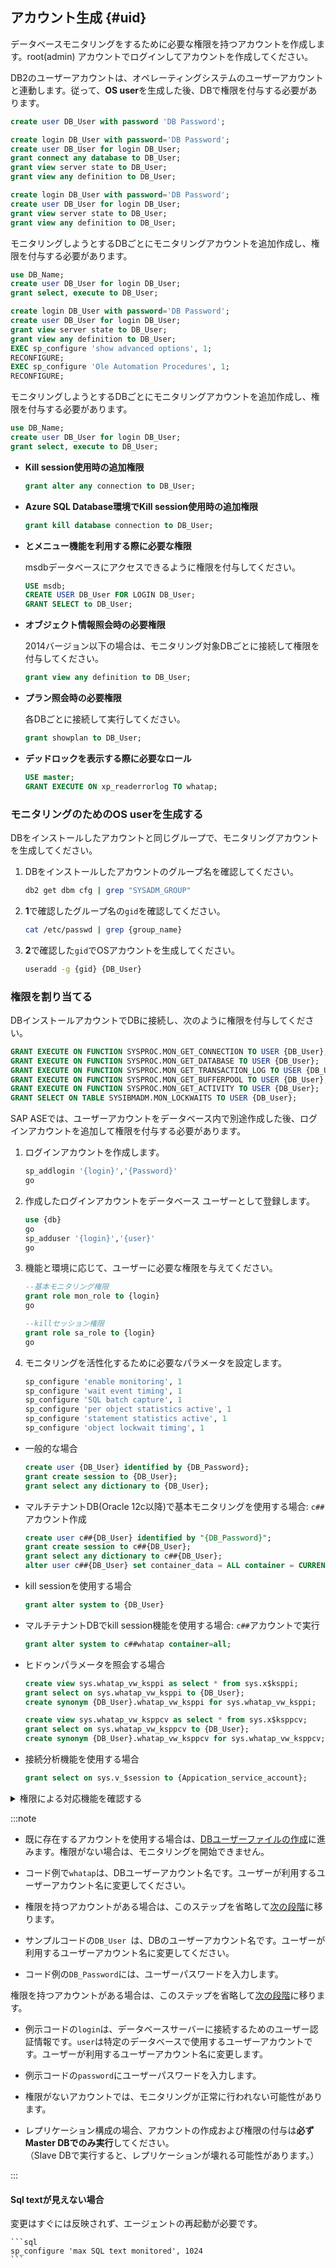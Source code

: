 ## アカウント生成 {#uid}

<Xclude product="db2,sapase,mysql">

データベースモニタリングをするために必要な権限を持つアカウントを作成します。root(admin) アカウントでログインしてアカウントを作成してください。

</Xclude>

<InDoc product="db2">

DB2のユーザーアカウントは、オペレーティングシステムのユーザーアカウントと連動します。従って、**OS user**を生成した後、DBで権限を付与する必要があります。

</InDoc>

<InDoc product="altibase">

```sql title="SQL"
create user DB_User with password 'DB Password';
```

</InDoc>

<InDoc product="mssql">

<Tabs groupId='mssql'>
<TabItem value="sqlserver2014over" label="SQL Server 2014+">

```sql
create login DB_User with password='DB Password';
create user DB_User for login DB_User;
grant connect any database to DB_User;
grant view server state to DB_User;
grant view any definition to DB_User;
```

</TabItem>
<TabItem value="sqlserver2012" label="SQL Server 2012 or earlier">

```sql
create login DB_User with password='DB Password';
create user DB_User for login DB_User;
grant view server state to DB_User;
grant view any definition to DB_User;
```

モニタリングしようとするDBごとにモニタリングアカウントを追加作成し、権限を付与する必要があります。

```sql
use DB_Name;
create user DB_User for login DB_User;
grant select, execute to DB_User;
```

</TabItem>
<TabItem value="sqlserver2018" label="SQL Server 2008 or earlier">

```sql
create login DB_User with password='DB Password';
create user DB_User for login DB_User;
grant view server state to DB_User;
grant view any definition to DB_User;
EXEC sp_configure 'show advanced options', 1;
RECONFIGURE;
EXEC sp_configure 'Ole Automation Procedures', 1;
RECONFIGURE;
```

モニタリングしようとするDBごとにモニタリングアカウントを追加作成し、権限を付与する必要があります。

```sql
use DB_Name;
create user DB_User for login DB_User;
grant select, execute to DB_User;
```

</TabItem>
</Tabs>

- **Kill session使用時の追加権限**

  ```sql
  grant alter any connection to DB_User;
  ```

- **Azure SQL Database環境でKill session使用時の追加権限**

  ```sql
  grant kill database connection to DB_User;
  ```

- **<Cmdname sid="side_dbJobInfo" className="uitext" />と<Cmdname sid="side_dbBackupRecoveryHistory" className="uitext" />メニュー機能を利用する際に必要な権限**

  msdbデータベースにアクセスできるように権限を付与してください。

  ```sql
  USE msdb;
  CREATE USER DB_User FOR LOGIN DB_User;
  GRANT SELECT to DB_User;
  ```

- **オブジェクト情報照会時の必要権限**

  2014バージョン以下の場合は、モニタリング対象DBごとに接続して権限を付与してください。

  ```sql
  grant view any definition to DB_User;
  ```

- **プラン照会時の必要権限**

  各DBごとに接続して実行してください。

  ```sql
  grant showplan to DB_User;
  ```

- **デッドロックを表示する際に必要なロール**

  ```sql
  USE master;
  GRANT EXECUTE ON xp_readerrorlog TO whatap;
  ```

</InDoc>

<InDoc product="db2">

### モニタリングのためのOS userを生成する

DBをインストールしたアカウントと同じグループで、モニタリングアカウントを生成してください。

1. DBをインストールしたアカウントのグループ名を確認してください。

   ```bash
   db2 get dbm cfg | grep "SYSADM_GROUP"
   ```

2. **1**で確認したグループ名の`gid`を確認してください。

   ```bash
   cat /etc/passwd | grep {group_name}
   ```

3. **2**で確認した`gid`でOSアカウントを生成してください。

   ```bash
   useradd -g {gid} {DB_User}
   ```

### 権限を割り当てる

DBインストールアカウントでDBに接続し、次のように権限を付与してください。

```sql title="v11.1 or later"
GRANT EXECUTE ON FUNCTION SYSPROC.MON_GET_CONNECTION TO USER {DB_User};
GRANT EXECUTE ON FUNCTION SYSPROC.MON_GET_DATABASE TO USER {DB_User};
GRANT EXECUTE ON FUNCTION SYSPROC.MON_GET_TRANSACTION_LOG TO USER {DB_User};
GRANT EXECUTE ON FUNCTION SYSPROC.MON_GET_BUFFERPOOL TO USER {DB_User};
GRANT EXECUTE ON FUNCTION SYSPROC.MON_GET_ACTIVITY TO USER {DB_User};
GRANT SELECT ON TABLE SYSIBMADM.MON_LOCKWAITS TO USER {DB_User};
```

</InDoc>

<InDoc product="sapase">

SAP ASEでは、ユーザーアカウントをデータベース内で別途作成した後、ログインアカウントを追加して権限を付与する必要があります。

1. ログインアカウントを作成します。

   ```sql
   sp_addlogin '{login}','{Password}'
   go
   ```

2. 作成したログインアカウントをデータベース ユーザーとして登録します。

   ```sql
   use {db}
   go
   sp_adduser '{login}','{user}'
   go
   ```

3. 機能と環境に応じて、ユーザーに必要な権限を与えてください。

   ```sql
   --基本モニタリング権限
   grant role mon_role to {login}
   go

   --killセッション権限
   grant role sa_role to {login}
   go
   ```

4. モニタリングを活性化するために必要なパラメータを設定します。

   ```sql
   sp_configure 'enable monitoring', 1
   sp_configure 'wait event timing', 1
   sp_configure 'SQL batch capture', 1
   sp_configure 'per object statistics active', 1
   sp_configure 'statement statistics active', 1
   sp_configure 'object lockwait timing', 1
   ```

</InDoc>

<InDoc product="oracle,oracle-pro">

- 一般的な場合

  ```sql title="SQL"
  create user {DB_User} identified by {DB_Password};
  grant create session to {DB_User};
  grant select any dictionary to {DB_User};
  ```

- マルチテナントDB(Oracle 12c以降)で基本モニタリングを使用する場合: `c##`アカウント作成

  ```sql title="SQL"
  create user c##{DB_User} identified by "{DB_Password}";
  grant create session to c##{DB_User};
  grant select any dictionary to c##{DB_User};
  alter user c##{DB_User} set container_data = ALL container = CURRENT;
  ```

- kill sessionを使用する場合

  ```sql title="SQL"
  grant alter system to {DB_User}
  ```

<InDoc product="oracle">

- マルチテナントDBでkill session機能を使用する場合: `c##`アカウントで実行

  ```sql title="SQL"
  grant alter system to c##whatap container=all;
  ```

</InDoc>

- ヒドゥンパラメータを照会する場合

  ```sql title="SQL"
  create view sys.whatap_vw_ksppi as select * from sys.x$ksppi;
  grant select on sys.whatap_vw_ksppi to {DB_User};  
  create synonym {DB_User}.whatap_vw_ksppi for sys.whatap_vw_ksppi;

  create view sys.whatap_vw_ksppcv as select * from sys.x$ksppcv;
  grant select on sys.whatap_vw_ksppcv to {DB_User};
  create synonym {DB_User}.whatap_vw_ksppcv for sys.whatap_vw_ksppcv;
  ```

<InDoc product="oracle">

- 接続分析機能を使用する場合

  ```sql title="SQL"
  grant select on sys.v_$session to {Appication_service_account};
  ```

</InDoc>

<details>

<summary>権限による対応機能を確認する</summary>

**基本権限**外の権限は、ユーザーの環境によって付与する必要はありません。ただし、一部の機能が動作しないことがあります。

<div className="c5-10-25-25-15-25">

| 権限                                                | command (Single DB)                                                            | command (Multitenant DB)                                                                                                                                                                         | メニューと機能                                                                                                                                                                | 詳細履歴                                     |
| ------------------------------------------------- | ------------------------------------------------------------------------------ | ------------------------------------------------------------------------------------------------------------------------------------------------------------------------------------------------ | ---------------------------------------------------------------------------------------------------------------------------------------------------------------------- | ---------------------------------------- |
| 基本権限                                              | `grant create session to whatap;`                                              | `grant create session to c##whatap;`                                                                                                                                                             | 접속                                                                                                                                                                     | -                                        |
| \^                                                | <code>grant <span class="vslow">select any dictionary</span> to whatap;</code> | <code>grant <span class="vslow">select any dictionary</span> to c##whatap;</code>                                                                                                                | <Cmdname sid="side_dbMonitoring" className="uitext" /> / <Cmdname sid="side_multiInstance" className="uitext" /> / <Cmdname sid="side_dbSqlStat" className="uitext" /> | 個別権限の付与時、次の表の内容を参照                       |
| \^                                                | -                                                                              | `alter user c##whatap set container_data = ALL container = CURRENT;`                                                                                                                             | \^                                                                                                                                                                     | マルチテナントDBを使用する場合(12C以降) pdb照会のための必須権限である |
| <Cmdname sid="session_kill" className="uitext" /> | `grant alter system to whatap;`                                                | `grant alter system to c##whatap container=all;`                                                                                                                                                 | <Cmdname sid="active_sessions" className="uitext" /> &gt; <Cmdname sid="session_kill" className="uitext" />                                                        | -                                        |
| ヒドゥンパラメータの照会                                      | \>                                                                             | `create view sys.whatap_vw_ksppi as select * from sys.x$ksppi;`<br/>`grant select on sys.whatap_vw_ksppi to DB_User;`<br/>`create synonym DB_User.whatap_vw_ksppi for sys.whatap_vw_ksppi;`      | パラメータ照会メニューにヒドゥンパラメータの内容を含む                                                                                                                                            | ヒドゥンパラメータを照会するには、別のビュー/シノニムの生成および権限付与が必要 |
| \^                                                | \>                                                                             | `create view sys.whatap_vw_ksppcv as select * from sys.x$ksppcv;`<br/>`grant select on sys.whatap_vw_ksppcv to DB_User;`<br/>`create synonym DB_User.whatap_vw_ksppcv for sys.whatap_vw_ksppcv;` | \^                                                                                                                                                                     | \^                                       |

</div>

<code><span class="vslow">select any dictionary</span></code>の代わりに、次の権限を個別に付与しても構いません。

<div className="c3-3">

| 権限                                                                        | command (Single DB)                                 | command (Multitenant DB)                                 |
| ------------------------------------------------------------------------- | --------------------------------------------------- | -------------------------------------------------------- |
| <Cmdname sid="active_sessions" /> / <Cmdname sid="lock_tree" /> / メトリクス情報 | `grant select on v_$sqlarea to whatap;`             | `grant select on v_$sqlarea to c##whatap;`               |
| \^                                                                        | `grant select on v_$transaction to whatap;`         | `grant select on v_$transaction to c##whatap;`           |
| \^                                                                        | `grant select on v_$instance to whatap;`            | `grant select on v_$instance to c##whatap;`              |
| \^                                                                        | `grant select on v_$sysstat to whatap;`             | `grant select on v_$sysstat to c##whatap;`               |
| \^                                                                        | `grant select on v_$lock to whatap;`                | `grant select on v_$lock to c##whatap;`                  |
| \^                                                                        | `grant select on v_$sesstat to whatap;`             | `grant select on v_$sesstat to c##whatap;`               |
| \^                                                                        | `grant select on v_$event_name to whatap;`          | `grant select on v_$event_name to c##whatap;`            |
| \^                                                                        | `grant select on v_$session to whatap;`             | `grant select on v_$session to c##whatap;`               |
| \^                                                                        | `grant select on v_$sql to whatap;`                 | `grant select on v_$sql to c##whatap;`                   |
| \^                                                                        | `grant select on v_$process to whatap;`             | `grant select on v_$process to c##whatap;`               |
| \^                                                                        | `grant select on v_$statname to whatap;`            | `grant select on v_$statname to c##whatap;`              |
| \^                                                                        | `grant select on v_$system_event to whatap;`        | `grant select on v_$system_event to c##whatap;`          |
| \^                                                                        | `grant select on v_$osstat to whatap;`              | `grant select on v_$osstat to c##whatap;`                |
| \^                                                                        | `grant select on v_$px_session to whatap;`          | `grant select on v_$px_session to c##whatap;`            |
| \^                                                                        | `grant select on v_$sga to whatap;`                 | `grant select on v_$sga to c##whatap;`                   |
| \^                                                                        | -                                                   | `grant select on v_$con_sysstat to c##whatap;`           |
| パラメータ情報                                                                   | `grant select on v_$parameter to whatap;`           | `grant select on v_$parameter to c##whatap;`             |
| Wait情報/Event情報                                                            | `grant select on v_$event_name to whatap;`          | `grant select on v_$event_name to c##whatap;`            |
| \^                                                                        | `grant select on v_$system_event to whatap`         | `grant select on v_$con_system_event to c##whatap;`      |
| \^                                                                        | `grant select on v_$system_wait_class to whatap;`   | `grant select on v_$system_wait_class to c##whatap;`     |
| \^                                                                        | -                                                   | `grant select on v_$con_system_wait_class to c##whatap;` |
| Tablespace情報                                                              | `grant select on dba_data_files to whatap;`         | `grant select on cdb_data_files to c##whatap;`           |
| \^                                                                        | `grant select on dba_free_space to whatap;`         | `grant select on cdb_free_space to c##whatap;`           |
| \^                                                                        | `grant select on dba_temp_files to whatap;`         | `grant select on v_$sort_segment to c##whatap;`          |
| \^                                                                        | `grant select on v_$temp_extent_pool to whatap;`    | `grant select on v_$tempfile to c##whatap;`              |
| \^                                                                        | `grant select on v_$containers to whatap;` (12c 이상) | `grant select on v_$containers to c##whatap;`            |

</div>

</details>

</InDoc>

:::note

<Xclude product="postgresql,mysql,altibase,mssql,db2,sapase">

- 既に存在するアカウントを使用する場合は、[DBユーザーファイルの作成](#create-db-user)に進みます。権限がない場合は、モニタリングを開始できません。

- コード例で`whatap`は、DBユーザーアカウント名です。ユーザーが利用するユーザーアカウント名に変更してください。

</Xclude>

<InDoc product="postgresql,mysql,altibase,mssql,db2">

- 権限を持つアカウントがある場合は、このステップを省略して[次の段階](#check-accesskey)に移ります。

- サンプルコードの`DB_User `は、DBのユーザーアカウント名です。ユーザーが利用するユーザーアカウント名に変更してください。

</InDoc>

<Xclude product="sapase">

- コード例の`DB_Password`には、ユーザーパスワードを入力します。

</Xclude>

<InDoc product="sapase">

権限を持つアカウントがある場合は、このステップを省略して[次の段階](#check-accesskey)に移ります。

- 例示コードの`login`は、データベースサーバーに接続するためのユーザー認証情報です。`user`は特定のデータベースで使用するユーザーアカウントです。ユーザーが利用するユーザーアカウント名に変更します。

- 例示コードの`password`にユーザーパスワードを入力します。

<InDoc product="mysql">

  * 権限がないアカウントでは、モニタリングが正常に行われない可能性があります。
  
  * レプリケーション構成の場合、アカウントの作成および権限の付与は**必ずMaster DBでのみ実行**してください。  
    （Slave DBで実行すると、レプリケーションが壊れる可能性があります。）

</InDoc>

</InDoc>

:::

<InDoc product="sapase">

#### Sql textが見えない場合

変更はすぐには反映されず、エージェントの再起動が必要です。

````
```sql
sp_configure 'max SQL text monitored', 1024
```
````

</InDoc>
